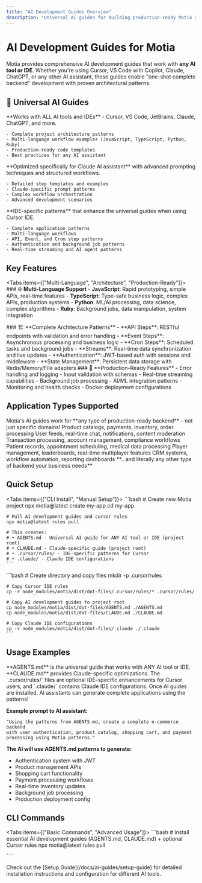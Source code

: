 ```yaml
---
title: "AI Development Guides Overview"
description: "Universal AI guides for building production-ready Motia applications with any AI tool"
---
```



# AI Development Guides for Motia

Motia provides comprehensive AI development guides that work with **any AI tool or IDE**. Whether you're using Cursor, VS Code with Copilot, Claude, ChatGPT, or any other AI assistant, these guides enable "one-shot complete backend" development with proven architectural patterns.

## 🤖 Universal AI Guides

<Cards>
  <Card title="AGENTS.md - Universal Guide" icon="🤖">
    **Works with ALL AI tools and IDEs** - Cursor, VS Code, JetBrains, Claude, ChatGPT, and more.
    
    - Complete project architecture patterns
    - Multi-language workflow examples (JavaScript, TypeScript, Python, Ruby)
    - Production-ready code templates
    - Best practices for any AI assistant
  </Card>
  
  <Card title="CLAUDE.md - Claude-Specific Guide" icon="🧠">
    **Optimized specifically for Claude AI assistant** with advanced prompting techniques and structured workflows.
    
    - Detailed step templates and examples
    - Claude-specific prompt patterns
    - Complex workflow orchestration
    - Advanced development scenarios
  </Card>
  
  <Card title="Cursor Rules - IDE-Specific Patterns" icon="⚡">
    **IDE-specific patterns** that enhance the universal guides when using Cursor IDE.
    
    - Complete application patterns
    - Multi-language workflows
    - API, Event, and Cron step patterns
    - Authentication and background job patterns
    - Real-time streaming and AI agent patterns
  </Card>
</Cards>

## Key Features

<Tabs items={["Multi-Language", "Architecture", "Production-Ready"]}>
  <Tab value="Multi-Language">
    ### 🌐 **Multi-Language Support**
    - **JavaScript**: Rapid prototyping, simple APIs, real-time features
    - **TypeScript**: Type-safe business logic, complex APIs, production systems
    - **Python**: ML/AI processing, data science, complex algorithms
    - **Ruby**: Background jobs, data manipulation, system integration
  </Tab>
  
  <Tab value="Architecture">
    ### 🏗️ **Complete Architecture Patterns**
    - **API Steps**: RESTful endpoints with validation and error handling
    - **Event Steps**: Asynchronous processing and business logic
    - **Cron Steps**: Scheduled tasks and background jobs
    - **Streams**: Real-time data synchronization and live updates
    - **Authentication**: JWT-based auth with sessions and middleware
    - **State Management**: Persistent data storage with Redis/Memory/File adapters
  </Tab>
  
  <Tab value="Production-Ready">
    ### 🚀 **Production-Ready Features**
    - Error handling and logging
    - Input validation with schemas
    - Real-time streaming capabilities
    - Background job processing
    - AI/ML integration patterns
    - Monitoring and health checks
    - Docker deployment configurations
  </Tab>
</Tabs>

## Application Types Supported

<Callout type="info" title="Build Any Type of Backend">
  Motia's AI guides work for **any type of production-ready backend** - not just specific domains!
</Callout>

<Cards>
  <Card title="🛍️ E-commerce" icon="🛒">
    Product catalogs, payments, inventory, order processing
  </Card>
  <Card title="📱 Social Platforms" icon="💬">
    User feeds, real-time chat, notifications, content moderation
  </Card>
  <Card title="💰 Fintech" icon="🏦">
    Transaction processing, account management, compliance workflows
  </Card>
  <Card title="🏥 Healthcare" icon="⚕️">
    Patient records, appointment scheduling, medical data processing
  </Card>
  <Card title="🎮 Gaming" icon="🎯">
    Player management, leaderboards, real-time multiplayer features
  </Card>
  <Card title="🏢 Enterprise" icon="🏢">
    CRM systems, workflow automation, reporting dashboards
  </Card>
</Cards>

<Callout>
  **...and literally any other type of backend your business needs**
</Callout>

## Quick Setup

<Tabs items={["CLI Install", "Manual Setup"]}>
  <Tab value="CLI Install">
    ```bash
    # Create new Motia project
    npx motia@latest create my-app
    cd my-app
    
    # Pull AI development guides and cursor rules
    npx motia@latest rules pull
    
    # This creates:
    # • AGENTS.md - Universal AI guide for ANY AI tool or IDE (project root)
    # • CLAUDE.md - Claude-specific guide (project root)
    # • .cursor/rules/ - IDE-specific patterns for Cursor
    # • .claude/ - Claude IDE configurations
    ```
  </Tab>
  
  <Tab value="Manual Setup">
    ```bash
    # Create directory and copy files
    mkdir -p .cursor/rules

    # Copy Cursor IDE rules
    cp -r node_modules/motia/dist/dot-files/.cursor/rules/* .cursor/rules/

    # Copy AI development guides to project root
    cp node_modules/motia/dist/dot-files/AGENTS.md ./AGENTS.md
    cp node_modules/motia/dist/dot-files/CLAUDE.md ./CLAUDE.md

    # Copy Claude IDE configurations
    cp -r node_modules/motia/dist/dot-files/.claude ./.claude
    ```
  </Tab>
</Tabs>

## Usage Examples

<Callout type="info" title="AI Development Guides">
  **AGENTS.md** is the universal guide that works with ANY AI tool or IDE. **CLAUDE.md** provides Claude-specific optimizations. The `.cursor/rules/` files are optional IDE-specific enhancements for Cursor users, and `.claude/` contains Claude IDE configurations.
</Callout>

<Callout type="tip" title="AI-Powered Development">
  Once AI guides are installed, AI assistants can generate complete applications using the patterns!
</Callout>

**Example prompt to AI assistant:**
```
"Using the patterns from AGENTS.md, create a complete e-commerce backend 
with user authentication, product catalog, shopping cart, and payment 
processing using Motia patterns."
```

**The AI will use AGENTS.md patterns to generate:**
- Authentication system with JWT
- Product management APIs
- Shopping cart functionality  
- Payment processing workflows
- Real-time inventory updates
- Background job processing
- Production deployment config

## CLI Commands

<Tabs items={["Basic Commands", "Advanced Usage"]}>
  <Tab value="Basic Commands">
    ```bash
    # Install essential AI development guides (AGENTS.md, CLAUDE.md) + optional Cursor rules
    npx motia@latest rules pull
  
    ```
  </Tab>
  

</Tabs>

<Callout type="success" title="Ready to Get Started?">
  Check out the [Setup Guide](/docs/ai-guides/setup-guide) for detailed installation instructions and configuration for different AI tools.
</Callout>
